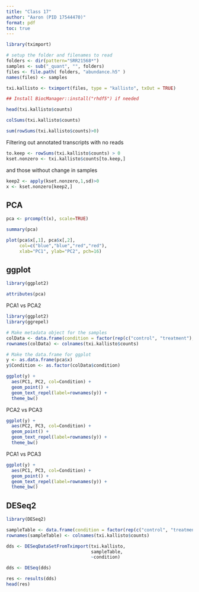 ```yaml
---
title: "Class 17"
author: "Aaron (PID 17544470)"
format: pdf
toc: true
---
```



```r
library(tximport)

# setup the folder and filenames to read
folders <- dir(pattern="SRR21568*")
samples <- sub("_quant", "", folders)
files <- file.path( folders, "abundance.h5" )
names(files) <- samples

txi.kallisto <- tximport(files, type = "kallisto", txOut = TRUE)

## Install BiocManager::install("rhdf5") if needed
```



```r
head(txi.kallisto$counts)
```

```r
colSums(txi.kallisto$counts)
```

```r
sum(rowSums(txi.kallisto$counts)>0)
```


Filtering out annotated transcripts with no reads
```r
to.keep <- rowSums(txi.kallisto$counts) > 0
kset.nonzero <- txi.kallisto$counts[to.keep,]
```

and those without change in samples
```r
keep2 <- apply(kset.nonzero,1,sd)>0
x <- kset.nonzero[keep2,]
```


## PCA

```r
pca <- prcomp(t(x), scale=TRUE)
```

```r
summary(pca)
```



```r
plot(pca$x[,1], pca$x[,2],
     col=c("blue","blue","red","red"),
     xlab="PC1", ylab="PC2", pch=16)
```


## ggplot

```r
library(ggplot2)
```

```r
attributes(pca)
```

PCA1 vs PCA2
```r
library(ggplot2)
library(ggrepel)

# Make metadata object for the samples
colData <- data.frame(condition = factor(rep(c("control", "treatment"), each = 2)))
rownames(colData) <- colnames(txi.kallisto$counts)

# Make the data.frame for ggplot 
y <- as.data.frame(pca$x)
y$Condition <- as.factor(colData$condition)

ggplot(y) +
  aes(PC1, PC2, col=Condition) +
  geom_point() +
  geom_text_repel(label=rownames(y)) +
  theme_bw()
```

PCA2 vs PCA3
```r
ggplot(y) +
  aes(PC2, PC3, col=Condition) +
  geom_point() +
  geom_text_repel(label=rownames(y)) +
  theme_bw()
```


PCA1 vs PCA3
```r
ggplot(y) +
  aes(PC1, PC3, col=Condition) +
  geom_point() +
  geom_text_repel(label=rownames(y)) +
  theme_bw()
```

## DESeq2 

```r
library(DESeq2)
```

```r
sampleTable <- data.frame(condition = factor(rep(c("control", "treatment"), each = 2)))
rownames(sampleTable) <- colnames(txi.kallisto$counts)
```


```r
dds <- DESeqDataSetFromTximport(txi.kallisto,
                                sampleTable, 
                                ~condition)
```

```r
dds <- DESeq(dds)
```

```r
res <- results(dds)
head(res)
```











